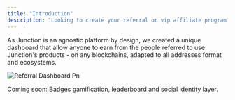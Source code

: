 ```yaml
---
title: "Introduction"
description: "Looking to create your referral or vip affiliate program? Junction Earn is for you creators/influencers."
---
```


As Junction is an agnostic platform by design, we created a unique dashboard that allow anyone to earn from the people referred to use Junction's products - on any blockchains, adapted to all addresses format and ecosystems.

![Referral Dashboard Pn](/images/referral-dashboard.png)

Coming soon: Badges gamification, leaderboard and social identity layer.